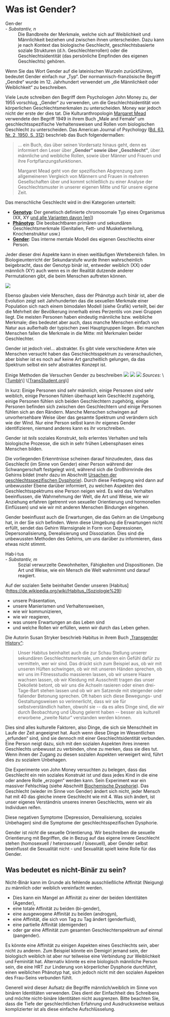
<PageMeta
  title="Was ist Gender?"
  linkTitle="Was ist Gender?"
  description="Wie definieren wir das Konzept von Gender und wie unterscheidet es sich von Sex?"
/>

<Disclaimer />

# Was ist Gender?

<Gutter>
  <Quote>
    <dt>Gen·der</dt> - <em>Substantiv, n</em><br />
    <dd>Die Bandbreite der Merkmale, welche sich auf Weiblichkeit und Männlichkeit beziehen und zwischen ihnen unterscheiden. Dazu kann je nach Kontext das biologische Geschlecht, geschlechtsbasierte soziale Strukturen (d.h. Geschlechterrollen) oder die Geschlechtsidentität (das persönliche Empfinden des eigenen Geschlechts) gehören.</dd>
  </Quote>
</Gutter>

Wenn Sie das Wort Gender auf die lateinischen Wurzeln zurückführen, bedeutet Gender einfach nur „Typ“. Der normannisch-französische Begriff „Gendre“ wurde im 12. Jahrhundert verwendet um „die Männlichkeit oder Weiblichkeit“ zu beschreiben. 

Viele Leute schreiben den Begriff dem Psychologen John Money zu, der 1955 vorschlug, „Gender“ zu verwenden, um die Geschlechtsidentität von körperlichen Geschlechtsmerkmalen zu unterscheiden. Money war jedoch nicht der erste der dies tat. Die Kulturanthropologin [Margaret Mead](https://de.wikipedia.org/wiki/Margaret_Mead) verwendete den Begriff 1949 in ihrem Buch „Male and Female“ um geschlechtsspezifische Verhaltensweisen und Rollen vom biologischen Geschlecht zu unterscheiden. Das American Journal of Psychology ([Bd. 63, Nr. 2, 1950, S. 312](https://www.jstor.org/stable/1418948)) beschrieb das Buch folgendermaßen:

> … ein Buch, das über seinen Vordersatz hinaus geht, denn es informiert den Leser über **„Gender“ sowie über „Geschlecht“**, über männliche und weibliche Rollen, sowie über Männer und Frauen und ihre Fortpflanzungsfunktionen.
>
> Margaret Mead geht von der spezifischen Abgrenzung zum allgemeineren Vergleich von Männern und Frauen in mehreren Gesellschaften über und kommt schließlich zu einer Analyse der Geschlechtsmuster in unserer eigenen Mitte und für unsere eigene Zeit.

<Gutter>
  <Tweet unified no-reply>
    <Tweet id="1228717614630940672" />
    <Tweet id="1439225913623781377" />
  </Tweet>
</Gutter>

Das menschliche Geschlecht wird in drei Kategorien unterteilt:

- **[Genotyp](https://de.wikipedia.org/wiki/Genotyp)**: Der genetisch definierte chromosomale Typ eines Organismus (XX, XY [und alle Varianten davon [en]](https://twitter.com/sciencevet2/status/1035250518870900737?lang=en))
- **[Phänotyp](https://de.wikipedia.org/wiki/Ph%C3%A4notyp)**: Die beobachtbaren primären und sekundären Geschlechtsmerkmale (Genitalien, Fett- und Muskelverteilung, Knochenstruktur usw.)
- **[Gender](https://de.wikipedia.org/wiki/Gender)**: Das interne mentale Modell des eigenen Geschlechts einer Person.

Jeder dieser drei Aspekte kann in einen weitläufigen Wertebereich fallen. Im Biologieunterricht der Sekundarstufe wurde Ihnen wahrscheinlich beigebracht, dass der Genotyp binär ist, entweder weiblich (XX) oder männlich (XY) auch wenn es in der Realität dutzende anderer Permutationen gibt, die beim Menschen auftreten können.

<Image
  src="/en/images/bimodal.png"
/>

Ebenso glauben viele Menschen, dass der Phänotyp auch binär ist, aber die Evolution zeigt seit Jahrhunderten das die sexuellen Merkmale einer Population sich nach einem bimodalen Modell (siehe Grafik) verteilt, bei der die Mehrheit der Bevölkerung innerhalb eines Perzentils von zwei Gruppen liegt. Die meisten Personen haben eindeutig männliche bzw. weibliche Merkmale; dies bedeutet aber auch, dass manche Menschen einfach von Natur aus außerhalb der typischen zwei Hauptgruppen liegen. Bei manchen Menschen fallen die Merkmale in die Mitte: mit Merkmalen beider Geschlechter.

Gender ist jedoch viel… abstrakter. Es gibt viele verschiedene Arten wie Menschen versucht haben das Geschlechtsspektrum zu veranschaulichen, aber bisher ist es noch auf keine Art ganzheitlich gelungen, da das Spektrum selbst ein sehr abstraktes Konzept ist.

<Card>
  <Card.Header>Einige Methoden die Versuchen Gender zu beschreiben</Card.Header>
  <FlexRow justify="space-around">
    <Image
      src="/en/images/spectrum.jpg"
    />
    <Image
      src="/en/images/graph.jpg"
    />
    <Image
      src="/en/images/gender_unicorn.jpg"
    />
  </FlexRow>
  <Card.Content>
    <em>Sources:</em>
    \[<a href="https://bahamutzero.tumblr.com/post/56838411871/gender-a-visual-guide-when-most-people-think-of">Tumblr</a>\]
    \[<a href="http://www.transstudent.org/gender">TransStudent.org</a>\]
  </Card.Content>
</Card>

In kurz: Einige Personen sind sehr männlich, einige Personen sind sehr weiblich, einige Personen fühlen überhaupt kein Geschlecht zugehörig, einige Personen fühlen sich beiden Geschlechtern zugehörig, einige Personen befinden sich zwischen den Geschlechtern und einige Personen fühlen sich an den Rändern. Manche Menschen schwingen auf unvorhersehbare Weise über das gesamte Spektrum und verändern sich wie der Wind. Nur eine Person selbst kann ihr eigenes Gender identifizieren, niemand anderes kann es ihr vorschreiben.

Gender ist *teils* soziales Konstrukt, *teils* erlerntes Verhalten und teils biologische Prozesse, die sich in sehr frühen Lebensphasen eines Menschen bilden.

Die vorliegenden Erkenntnisse scheinen darauf hinzudeuten, dass das Geschlecht (im Sinne von Gender) einer Person während der Schwangerschaft festgelegt wird, während sich die Großhirnrinde des Gehirns bildet (mehr dazu im Abschnitt [Ursachen der geschlechtsspezifischen Dysphorie](/de/ursachen)). Durch diese Festlegung wird dann auf unbewusster Ebene darüber informiert, zu welchen Aspekten des Geschlechtsspektrums eine Person neigen wird. Es wird das Verhalten beeinflussen, die Wahrnehmung der Welt, die Art und Weise, wie wir Anziehung erfahren (getrennt von sexueller Orientierung und hormonellen Einflüssen) und wie wir mit anderen Menschen Bindungen eingehen.

Gender beeinflusst auch die Erwartungen, die das Gehirn an die Umgebung hat, in der Sie sich befinden. Wenn diese Umgebung die Erwartungen nicht erfüllt, sendet das Gehirn Warnsignale in Form von Depressionen, Depersonalisierung, Derealisierung und Dissoziation. Dies sind die unbewussten Methoden des Gehirns, um uns darüber zu informieren, dass etwas nicht stimmt.

<Gutter>
  <Quote>
    <dt>Hab·i·tus</dt> - <em>Substantiv, m</em><br />
    <dd>Sozial verwurzelte Gewohnheiten, Fähigkeiten und Dispositionen. Die Art und Weise, wie ein Mensch die Welt wahrnimmt und darauf reagiert.</dd>
  </Quote>
</Gutter>

Auf der sozialen Seite beinhaltet Gender unseren [Habitus](https://de.wikipedia.org/wiki/Habitus_(Soziologie%29):

- unsere Präsentation,
- unsere Manierismen und Verhaltensweisen,
- wie wir kommunizieren,
- wie wir reagieren,
- was unsere Erwartungen an das Leben sind
- und welche Rollen wir erfüllen, wenn wir durch das Leben gehen.

Die Autorin Susan Stryker beschrieb Habitus in ihrem Buch [„Transgender History“](https://smile.amazon.com/Transgender-History-second-Todays-Revolution/dp/158005689X):

> Unser Habitus beinhaltet auch die zur Schau Stellung unserer sekundären Geschlechtsmerkmale, um anderen ein Gefühl dafür zu vermitteln, wer wir sind. Das drückt sich zum Beispiel aus, ob wir mit unseren Hüften schwingen, ob wir mit unseren Händen sprechen, ob wir uns im Fitnessstudio massieren lassen, ob wir unsere Haare wachsen lassen, ob wir Kleidung mit Ausschnitt tragen das unser Dekolleté betont, ob wir uns die Achseln rasieren oder einen drei-Tage-Bart stehen lassen und ob wir am Satzende mit steigender oder fallender Betonung sprechen. Oft haben sich diese Bewegungs- und Gestaltungsweisen so verinnerlicht, dass wir sie für selbstverständlich halten, obwohl sie -- da es alles Dinge sind, die wir durch Beobachtung und Übung gelernt haben -- besser als kulturell erworbene „zweite Natur“ verstanden werden können.

Dies sind alles kulturelle Faktoren, also Dinge, die sich sie Menschheit im Laufe der Zeit angeeignet hat. Auch wenn diese Dinge im Wesentlichen „erfunden“ sind, sind sie dennoch mit einer Geschlechtsidentität verbunden. Eine Person neigt dazu, sich mit den sozialen Aspekten ihres inneren Geschlechts unbewusst zu verbinden, ohne zu merken, dass sie dies tut. Wenn ihnen der Zugang zu diesen sozialen Aspekten verweigert wird, führt dies zu sozialem Unbehagen.

Die Experimente von John Money versuchten zu belegen, dass das Geschlecht ein rein soziales Konstrukt ist und dass jedes Kind in die eine oder andere Rolle „erzogen“ werden kann. Sein Experiment war ein massiver Fehlschlag (siehe Abschnitt [Biochemische Dysphorie](/de/biochemische-dysphorie)). Das Geschlecht (wieder im Sinne von Gender) ändert sich nicht, jeder Mensch hat mit 40 das gleiche innere Geschlecht wie mit 4. Was sich ändert, ist unser eigenes Verständnis unseres inneren Geschlechts, wenn wir als Individuen reifen.

Diese negativen Symptome (Depression, Derealisierung, soziales Unbehagen) sind die Symptome der geschlechtsspezifischen Dysphorie.

Gender ist *nicht* die sexuelle Orientierung. Wir beschreiben die sexuelle Orientierung mit Begriffen, die in Bezug auf das eigene innere Geschlecht stehen (homosexuell / heterosexuell / bisexuell), aber Gender selbst beeinflusst die Sexualität nicht - und Sexualität spielt keine Rolle für das Gender.

## Was bedeutet es nicht-Binär zu sein?

Nicht-Binär kann im Grunde als fehlende ausschließliche Affinität (Neigung) zu männlich oder weiblich vereinfacht werden. 
- Dies kann ein Mangel an Affinität zu einer der beiden Identitäten (Agender),
- eine totale Affinität zu beiden (bi-gender),
- eine ausgewogene Affinität zu beiden (androgyn),
- eine Affinität, die sich von Tag zu Tag ändert (genderfluid), 
- eine partielle Affinität (demigender) 
- oder gar eine Affinität zum gesamten Geschlechterspektrum auf einmal (pangender).

Es könnte eine Affinität zu einigen Aspekten eines Geschlechts sein, aber nicht zu anderen. Zum Beispiel könnte ein Demigirl jemand sein, der biologisch weiblich ist aber nur teilweise eine Verbindung zur Weiblichkeit und Feminität hat. Alternativ könnte es eine biologisch männliche Person sein, die eine HRT zur Linderung von körperlicher Dysphorie durchführt, einen weiblichen Phänotyp hat, sich jedoch nicht mit den sozialen Aspekten des Frau-Seins verbunden fühlt.

Generell wird dieser Aufsatz die Begriffe männlich/weiblich im Sinne von binären Identitäten verwenden. Dies dient der Einfachheit des Schreibens und möchte nicht-binäre Identitäten nicht ausgrenzen. Bitte beachten Sie, dass die Tiefe der geschlechtlichen Erfahrung und Ausdrucksweise weitaus komplizierter ist als diese einfache Aufschlüsselung.
